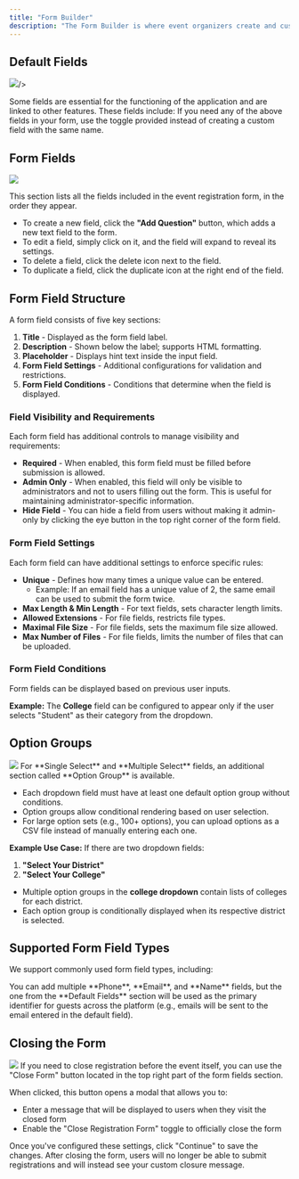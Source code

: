 ```yaml
---
title: "Form Builder"
description: "The Form Builder is where event organizers create and customize the registration form for their event."
---
```


## Default Fields
<Frame>
<img
  className="rounded-lg shadow-md" 
  src="/images/event/formBuilder/defaultFields.png"

/>
</Frame>
Some fields are essential for the functioning of the application and are linked to other features. These fields include:

<Warning>
If you need any of the above fields in your form, use the toggle provided instead of creating a custom field with the same name.
</Warning>

## Form Fields

<Frame>
<img
  className="rounded-lg shadow-md" 
  src="/images/event/formBuilder/formFields.png"
/>
</Frame>

This section lists all the fields included in the event registration form, in the order they appear.

- To create a new field, click the **"Add Question"** button, which adds a new text field to the form.
- To edit a field, simply click on it, and the field will expand to reveal its settings.
- To delete a field, click the delete icon <Icon icon="trash" iconType="solid"/> next to the field.
- To duplicate a field, click the duplicate icon <Icon icon="copy" iconType="solid"/> at the right end of the field.

## Form Field Structure
A form field consists of five key sections:

1. **Title** - Displayed as the form field label.
2. **Description** - Shown below the label; supports HTML formatting.
3. **Placeholder** - Displays hint text inside the input field.
4. **Form Field Settings** - Additional configurations for validation and restrictions.
5. **Form Field Conditions** - Conditions that determine when the field is displayed.

### Field Visibility and Requirements

Each form field has additional controls to manage visibility and requirements:

- **Required** - When enabled, this form field must be filled before submission is allowed.
- **Admin Only** - When enabled, this field will only be visible to administrators and not to users filling out the form. This is useful for maintaining administrator-specific information.
- **Hide Field** - You can hide a field from users without making it admin-only by clicking the eye button <Icon icon="eye" iconType="solid"/>  in the top right corner of the form field.

### Form Field Settings
Each form field can have additional settings to enforce specific rules:

- **Unique** - Defines how many times a unique value can be entered.
  - Example: If an email field has a unique value of 2, the same email can be used to submit the form twice.
- **Max Length & Min Length** - For text fields, sets character length limits.
- **Allowed Extensions** - For file fields, restricts file types.
- **Maximal File Size** - For file fields, sets the maximum file size allowed.
- **Max Number of Files** - For file fields, limits the number of files that can be uploaded.

### Form Field Conditions
Form fields can be displayed based on previous user inputs.

**Example:** The **College** field can be configured to appear only if the user selects "Student" as their category from the dropdown.

## Option Groups
<Frame caption="the picture shows how the college is being conditionally displayed based on the district selected using the option group.">
<img
  className="rounded-lg shadow-md" 
  src="/images/event/formBuilder/optionGroup.png"
/>
</Frame>
For **Single Select** and **Multiple Select** fields, an additional section called **Option Group** is available.

- Each dropdown field must have at least one default option group without conditions.
- Option groups allow conditional rendering based on user selection.
- For large option sets (e.g., 100+ options), you can upload options as a CSV file instead of manually entering each one.

**Example Use Case:**
If there are two dropdown fields:
1. **"Select Your District"**
2. **"Select Your College"**

- Multiple option groups in the **college dropdown** contain lists of colleges for each district.
- Each option group is conditionally displayed when its respective district is selected.

## Supported Form Field Types
We support commonly used form field types, including:


<CardGroup cols={3}>
  <Card
    title="Text"
    description="A simple text input field."
  />
  <Card
    title="Email"
    description="An email input field with validation."
  />
  <Card
    title="Phone"
    description="A phone number input field."
  />
  <Card
    title="Single Select"
    description="A dropdown menu for single selection."
  />
  <Card
    title="Multi Select"
    description="A dropdown menu for multiple selections."
  />
  <Card
    title="Radio"
    description="A set of radio buttons for single selection."
  />
  <Card
    title="Checkbox"
    description="A checkbox for binary options."
  />
  <Card
    title="Number"
    description="A numeric input field."
  />
  <Card
    title="Date Time"
    description="A date and time input field."
  />
  <Card
    title="Date"
    description="A date input field."
  />
  <Card
    title="Time"
    description="A time input field."
  />
  <Card
    title="Rating"
    description="A rating input field."
  />
  <Card
    title="File"
    description="A file upload input field."
  />
  <Card
    title="URL"
    description="A URL input field."
  />
</CardGroup>

<Info>
You can add multiple **Phone**, **Email**, and **Name** fields, but the one from the **Default Fields** section will be used as the primary identifier for guests across the platform (e.g., emails will be sent to the email entered in the default field).
</Info>

## Closing the Form
<Frame caption="the picture shows how the college is being conditionally displayed based on the district selected using the option group.">
<img
  className="rounded-lg shadow-md" 
  src="/images/event/formBuilder/closeForm.png"
/>
</Frame>
If you need to close registration before the event itself, you can use the "Close Form" button located in the top right part of the form fields section.

When clicked, this button opens a modal that allows you to:
- Enter a message that will be displayed to users when they visit the closed form
- Enable the "Close Registration Form" toggle to officially close the form

Once you've configured these settings, click "Continue" to save the changes. After closing the form, users will no longer be able to submit registrations and will instead see your custom closure message.
